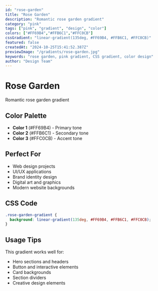 ```yaml
---
id: "rose-garden"
title: "Rose Garden"
description: "Romantic rose garden gradient"
category: "pink"
tags: ["pink", "gradient", "design", "color"]
colors: ["#FF69B4","#FFB6C1","#FFC0CB"]
cssGradient: "linear-gradient(135deg, #FF69B4, #FFB6C1, #FFC0CB)"
featured: false
createdAt: "2024-10-25T15:41:52.387Z"
previewImage: "/gradients/rose-garden.jpg"
keywords: "rose garden, pink gradient, CSS gradient, color design"
author: "Design Team"
---
```


# Rose Garden

Romantic rose garden gradient

## Color Palette

- **Color 1** (#FF69B4) - Primary tone
- **Color 2** (#FFB6C1) - Secondary tone
- **Color 3** (#FFC0CB) - Accent tone

## Perfect For

- Web design projects
- UI/UX applications
- Brand identity design
- Digital art and graphics
- Modern website backgrounds

## CSS Code

```css
.rose-garden-gradient {
  background: linear-gradient(135deg, #FF69B4, #FFB6C1, #FFC0CB);
}
```

## Usage Tips

This gradient works well for:
- Hero sections and headers
- Button and interactive elements
- Card backgrounds
- Section dividers
- Creative design elements
